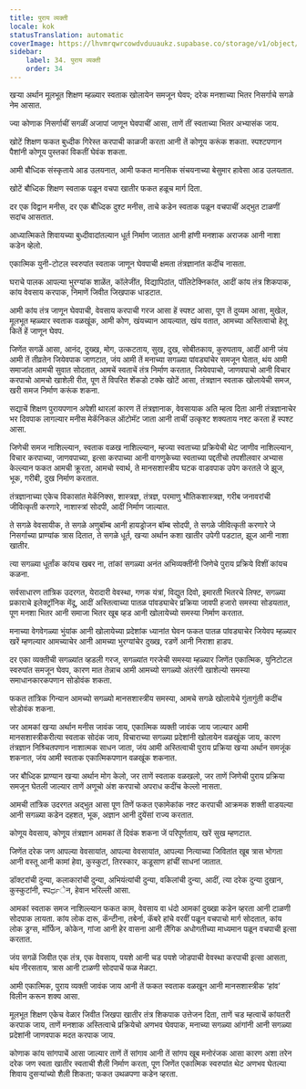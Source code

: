 ```yaml
---
title: पुराय व्यक्ती
locale: kok
statusTranslation: automatic
coverImage: https://lhvmrqwrcowdvduuaukz.supabase.co/storage/v1/object/public/strapi-uploads/small_cover-educacion-fundamental.webp-2d51a7828a2b1309555be27f7e2a61a0.webp
sidebar:
    label: 34. पुराय व्यक्ती
    order: 34
---
```

खऱ्या अर्थान मूलभूत शिक्षण म्हळ्यार स्वताक खोलायेन समजून घेवप; दरेक मनशाच्या भितर निसर्गाचे सगळे नेम आसात.

ज्या कोणाक निसर्गाचीं सगळीं अजापां जाणून घेवपाचीं आसा, ताणें तीं स्वताच्या भितर अभ्यासंक जाय.

खोटें शिक्षण फकत बुध्दीक गिरेस्त करपाची काळजी करता आनी तें कोणूय करूंक शकता. स्पश्टपणान पैशांनी कोणूय पुस्तकां विकतीं घेवंक शकता.

आमी बौध्दिक संस्कृताये आड उलयनात, आमी फकत मानसिक संचयनाच्या बेसुमार हावेसा आड उलयतात.

खोटें बौध्दिक शिक्षण स्वताक पळून वचपा खातीर फकत हळूच मार्ग दिता.

दर एक विद्वान मनीस, दर एक बौध्दिक दुश्ट मनीस, ताचे कडेन स्वताक पळून वचपाचीं अद्भुत टाळणीं सदांच आसतात.

आध्यात्मिकते शिवायच्या बुध्दीवादांतल्यान धूर्त निर्माण जातात आनी हांणी मनशाक अराजक आनी नाशा कडेन व्हेलो.

एकात्मिक युनी-टोटल स्वरुपांत स्वताक जाणून घेवपाची क्षमता तंत्रज्ञानांत कदींच नासता.

घराचे पालक आपल्या भुरग्यांक शाळेंत, कॉलेजींत, विद्यापिठांत, पॉलिटेक्निकांत, आदीं कांय तंत्र शिकपाक, कांय वेवसाय करपाक, निमाणें जिवीत जिखपाक धाडटात.

आमी कांय तंत्र जाणून घेवपाची, वेवसाय करपाची गरज आसा हें स्पश्ट आसा, पूण तें दुय्यम आसा, मुखेल, मूलभूत म्हळ्यार स्वताक वळखूंक, आमी कोण, खंयच्यान आयल्यात, खंय वतात, आमच्या अस्तित्वाचो हेतू कितें हें जाणून घेवप.

जिणेंत सगळें आसा, आनंद, दुख्ख, मोग, उत्कटताय, सुख, दुख, सोबीतकाय, कुरुपताय, आदीं आनी जंय आमी तें तीव्रतेन जियेवपाक जाणटात, जंय आमी तें मनाच्या सगळ्या पांवड्यांचेर समजून घेतात, थंय आमी समाजांत आमची सुवात सोदतात, आमचें स्वताचें तंत्र निर्माण करतात, जियेवपाचो, जाणवपाचो आनी विचार करपाचो आमचो खाशेली रीत, पूण तें विपरित शेंकडो टक्के खोटें आसा, तंत्रज्ञान स्वताक खोलायेची समज, खरी समज निर्माण करूंक शकना.

सद्याचें शिक्षण पुरायपणान अपेशी थारलां कारण तें तंत्रज्ञानाक, वेवसायाक अति म्हत्व दिता आनी तंत्रज्ञानाचेर भर दिवपाक लागल्यार मनीस मेकॅनिकल ऑटोमॅट जाता आनी ताचीं उत्कृश्ट शक्यताय नश्ट करता हें स्पश्ट आसा.

जिणेची समज नाशिल्ल्यान, स्वताक वळख नाशिल्ल्यान, म्हज्या स्वताच्या प्रक्रियेची थेट जाणीव नाशिल्ल्यान, विचार करपाच्या, जाणवपाच्या, इत्सा करपाच्या आनी वागणुकेच्या स्वताच्या पद्दतीचो तपशीलवार अभ्यास केल्ल्यान फकत आमची क्रूरता, आमचो स्वार्थ, ते मानसशास्त्रीय घटक वाडवपाक उपेग करतले जे झूज, भूक, गरीबी, दुख निर्माण करतात.

तंत्रज्ञानाच्या एकेच विकासांत मेकॅनिक्स, शास्त्रज्ञ, तंत्रज्ञ, परमाणु भौतिकशास्त्रज्ञ, गरीब जनावरांची जीवित्कृती करणारे, नाशास्त्रां सोदपी, आदीं निर्माण जाल्यात.

ते सगळे वेवसायीक, ते सगळे अणुबॉम्ब आनी हायड्रोजन बॉम्ब सोदपी, ते सगळे जीवित्कृती करणारे जे निसर्गाच्या प्राण्यांक त्रास दितात, ते सगळे धूर्त, खऱ्या अर्थान कशा खातीर उपेगी पडटात, झूज आनी नाशा खातीर.

त्या सगळ्या धूर्तांक कांयच खबर ना, तांकां सगळ्या अनंत अभिव्यक्तींनी जिणेचे पुराय प्रक्रिये विशीं कांयच कळना.

सर्वसाधारण तांत्रिक उदरगत, येरादारी वेवस्था, गणक यंत्रां, विद्युत दिवो, इमारती भितरचे लिफ्ट, सगळ्या प्रकाराचे इलेक्ट्रॉनिक मेंदू, आदीं अस्तित्वाच्या पातळ पांवड्याचेर प्रक्रिया जावपी हजारो समस्या सोडयतात, पूण मनशा भितर आनी समाजा भितर खूब व्हड आनी खोलायेच्यो समस्या निर्माण करतात.

मनाच्या वेगवेगळ्या भुंयांक आनी खोलायेच्या प्रदेशांक ध्यानांत घेवन फकत पातळ पांवड्याचेर जियेवप म्हळ्यार खरें म्हणल्यार आमच्याचेर आनी आमच्या भुरग्यांचेर दुख्ख, रडणें आनी निराशा हाडप.

दर एका व्यक्तीची सगळ्यांत व्हडली गरज, सगळ्यांत गरजेची समस्या म्हळ्यार जिणेंत एकात्मिक, युनिटोटल स्वरुपांत समजून घेवप, कारण मात तेन्नाच आमी आमच्यो सगळ्यो अंतरंगी खाशेल्यो समस्या समाधानकारकपणान सोडोवंक शकता.

फकत तांत्रिक गिन्यान आमच्यो सगळ्यो मानसशास्त्रीय समस्या, आमचे सगळे खोलायेचे गुंतागुंती कदींच सोडोवंक शकना.

जर आमकां खऱ्या अर्थान मनीस जावंक जाय, एकात्मिक व्यक्ती जावंक जाय जाल्यार आमी मानसशास्त्रीकरीत्या स्वताक सोदंक जाय, विचाराच्या सगळ्या प्रदेशांनी खोलायेन वळखूंक जाय, कारण तंत्रज्ञान निश्र्चितपणान नाशात्मक साधन जाता, जंय आमी अस्तित्वाची पुराय प्रक्रिया खऱ्या अर्थान समजूंक शकनात, जंय आमी स्वताक एकात्मिकपणान वळखूंक शकनात.

जर बौध्दिक प्राण्यान खऱ्या अर्थान मोग केलो, जर ताणें स्वताक वळखलो, जर ताणें जिणेची पुराय प्रक्रिया समजून घेतली जाल्यार ताणें अणूचो अंश करपाचो अपराध कदींच केल्लो नासता.

आमची तांत्रिक उदरगत अद्भुत आसा पूण तिणें फकत एकामेकांक नश्ट करपाची आक्रमक शक्ती वाडयल्या आनी सगळ्या कडेन दहशत, भूक, अज्ञान आनी दुयेंसां राज्य करतात.

कोणूय वेवसाय, कोणूय तंत्रज्ञान आमकां तें दिवंक शकना जें परिपूर्णताय, खरें सुख म्हणटात.

जिणेंत दरेक जण आपल्या वेवसायांत, आपल्या वेवसायांत, आपल्या नित्याच्या जिवितांत खूब त्रास भोगता आनी वस्तू आनी कामां हेवा, कुस्कुटां, तिरस्कार, कडूसाण हांचीं साधनां जातात.

डॉक्टरांची दुन्या, कलाकारांची दुन्या, अभियंत्यांची दुन्या, वकिलांची दुन्या, आदीं, त्या दरेक दुन्या दुखान, कुस्कुटांनी, स्पರ್ಧेन, हेवान भरिल्ली आसा.

आमकां स्वताक समज नाशिल्ल्यान फकत काम, वेवसाय वा धंदो आमकां दुख्खा कडेन व्हरता आनी टाळणी सोदपाक लायता. कांय लोक दारू, कॅन्टीना, तबेर्ना, कॅबरे हांचे वरवीं पळून वचपाचो मार्ग सोदतात, कांय लोक ड्रग्स, मॉर्फिन, कोकेन, गांजा आनी हेर वासना आनी लैंगिक अधोगतीच्या माध्यमान पळून वचपाची इत्सा करतात.

जंय सगळें जिवीत एक तंत्र, एक वेवसाय, पयशे आनी चड पयशे जोडपाची वेवस्था करपाची इत्सा आसता, थंय नीरसताय, त्रास आनी टाळणी सोदपाचें फळ मेळटा.

आमी एकात्मिक, पुराय व्यक्ती जावंक जाय आनी तें फकत स्वताक वळखून आनी मानसशास्त्रीक ‘हांव’ विलीन करून शक्य आसा.

मूलभूत शिक्षण एकेच वेळार जिवीत जिखपा खातीर तंत्र शिकपाक उत्तेजन दिता, ताणें चड म्हत्वाचें कांयतरी करपाक जाय, ताणें मनशाक अस्तित्वाचे प्रक्रियेचो अणभव घेवपाक, मनाच्या सगळ्या आंगांनी आनी सगळ्या प्रदेशांनी जाणवपाक मदत करपाक जाय.

कोणाक कांय सांगपाचें आसा जाल्यार ताणें तें सांगाव आनी तें सांगप खूब मनोरंजक आसा कारण अशा तरेन दरेक जण स्वता खातीर स्वताची शैली निर्माण करता, पूण जिणेंत एकात्मिक स्वरुपांत थेट अणभव घेतल्या शिवाय दुसऱ्यांच्यो शैली शिकता; फकत उथळपणा कडेन व्हरता.

